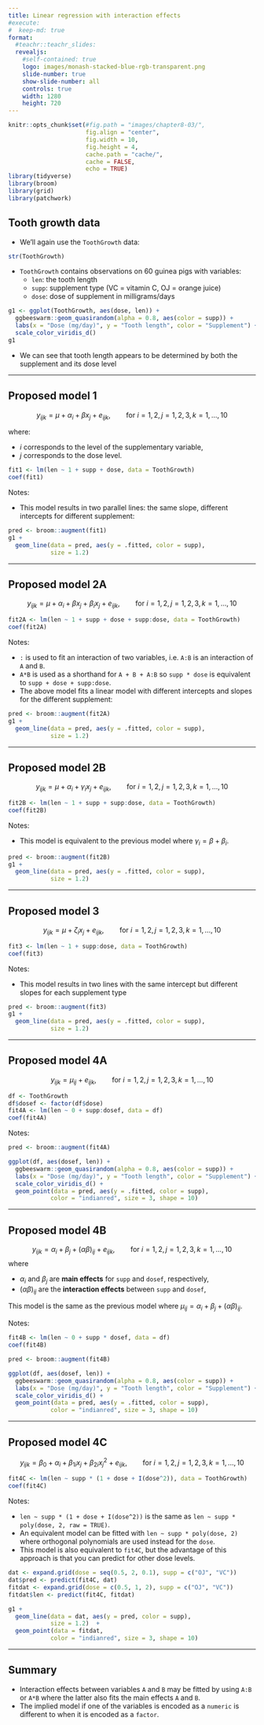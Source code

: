 ```yaml
---
title: Linear regression with interaction effects
#execute:
#  keep-md: true
format: 
  #teachr::teachr_slides:
  revealjs:
    #self-contained: true
    logo: images/monash-stacked-blue-rgb-transparent.png
    slide-number: true
    show-slide-number: all
    controls: true
    width: 1280
    height: 720
---
```


```r
knitr::opts_chunk$set(#fig.path = "images/chapter8-03/",
                      fig.align = "center",
                      fig.width = 10, 
                      fig.height = 4,
                      cache.path = "cache/",
                      cache = FALSE,
                      echo = TRUE)
library(tidyverse)
library(broom)
library(grid)
library(patchwork)
```



## Tooth growth data

* We'll again use the `ToothGrowth` data:

```r
str(ToothGrowth)
```

* `ToothGrowth` contains observations on 60 guinea pigs with variables:
  * `len`: the tooth length
  * `supp`: supplement type (VC = vitamin C, OJ = orange juice)
  * `dose`: dose of supplement in milligrams/days
  

```r
g1 <- ggplot(ToothGrowth, aes(dose, len)) +
  ggbeeswarm::geom_quasirandom(alpha = 0.8, aes(color = supp)) + 
  labs(x = "Dose (mg/day)", y = "Tooth length", color = "Supplement") +
  scale_color_viridis_d()
g1
```


* We can see that tooth length appears to be determined by both the supplement and its dose level

---

## Proposed model 1

$$ y_{ijk} = \mu + \alpha_i + \beta x_{j} + e_{ijk}, \qquad \text{for }i = 1, 2, j = 1, 2, 3, k = 1, ..., 10$$

where:

* $i$ corresponds to the level of the supplementary variable,
* $j$ corresponds to the dose level.

```r
fit1 <- lm(len ~ 1 + supp + dose, data = ToothGrowth)
coef(fit1)
```

Notes:

* This model results in two parallel lines: the same slope, different intercepts for different supplement:

```r
pred <- broom::augment(fit1)
g1 + 
  geom_line(data = pred, aes(y = .fitted, color = supp),
            size = 1.2) 
```

---

## Proposed model 2A

$$ y_{ijk} = \mu + \alpha_i + \beta x_{j} + \beta_{i} x_{j} + e_{ijk}, \qquad \text{for }i = 1, 2, j = 1, 2, 3, k = 1, ..., 10$$



```r
fit2A <- lm(len ~ 1 + supp + dose + supp:dose, data = ToothGrowth)
coef(fit2A)
```

Notes:

* `:` is used to fit an interaction of two variables, i.e. `A:B` is an interaction of `A` and `B`. 
* `A*B` is used as a shorthand for `A + B + A:B` so `supp * dose` is equivalent to `supp + dose + supp:dose`.
* The above model fits a linear model with different intercepts and slopes for the different supplement:

```r
pred <- broom::augment(fit2A)
g1 + 
  geom_line(data = pred, aes(y = .fitted, color = supp),
            size = 1.2) 
```

---

## Proposed model 2B

$$ y_{ijk} = \mu + \alpha_i + \gamma_{i} x_{j} + e_{ijk}, \qquad \text{for }i = 1, 2, j = 1, 2, 3, k = 1, ..., 10$$


```r
fit2B <- lm(len ~ 1 + supp + supp:dose, data = ToothGrowth)
coef(fit2B)
```

Notes:

* This model is equivalent to the previous model where $\gamma_i = \beta + \beta_i$.

```r
pred <- broom::augment(fit2B)
g1 + 
  geom_line(data = pred, aes(y = .fitted, color = supp),
            size = 1.2) 
```

---

## Proposed model 3

$$ y_{ijk} = \mu +  \zeta_{i} x_{j} + e_{ijk}, \qquad \text{for }i = 1, 2, j = 1, 2, 3, k = 1, ..., 10$$


```r
fit3 <- lm(len ~ 1 + supp:dose, data = ToothGrowth)
coef(fit3)
```

Notes:

* This model results in two lines with the same intercept but different slopes for each supplement type

```r
pred <- broom::augment(fit3)
g1 + 
  geom_line(data = pred, aes(y = .fitted, color = supp),
            size = 1.2) 
```

---

## Proposed model 4A

$$ y_{ijk} = \mu_{ij} + e_{ijk}, \qquad \text{for }i = 1, 2, j = 1, 2, 3, k = 1, ..., 10$$


```r
df <- ToothGrowth
df$dosef <- factor(df$dose)
fit4A <- lm(len ~ 0 + supp:dosef, data = df)
coef(fit4A)
```

Notes:

```r
pred <- broom::augment(fit4A)

ggplot(df, aes(dosef, len)) +
  ggbeeswarm::geom_quasirandom(alpha = 0.8, aes(color = supp)) + 
  labs(x = "Dose (mg/day)", y = "Tooth length", color = "Supplement") +
  scale_color_viridis_d() + 
  geom_point(data = pred, aes(y = .fitted, color = supp),
            color = "indianred", size = 3, shape = 10) 
```

---

## Proposed model 4B

$$ y_{ijk} = \alpha_i + \beta_j  + (\alpha\beta)_{ij} + e_{ijk}, \qquad \text{for }i = 1, 2, j = 1, 2, 3, k = 1, ..., 10$$
where

* $\alpha_i$ and $\beta_j$ are **main effects** for `supp` and `dosef`, respectively,
* $(\alpha\beta)_{ij}$ are the **interaction effects** between `supp` and `dosef`,


This model is the same as the previous model where $\mu_{ij} = \alpha_i + \beta_j + (\alpha\beta)_{ij}$. 

Notes:


```r
fit4B <- lm(len ~ 0 + supp * dosef, data = df)
coef(fit4B)
```


```r
pred <- broom::augment(fit4B)

ggplot(df, aes(dosef, len)) +
  ggbeeswarm::geom_quasirandom(alpha = 0.8, aes(color = supp)) + 
  labs(x = "Dose (mg/day)", y = "Tooth length", color = "Supplement") +
  scale_color_viridis_d() + 
  geom_point(data = pred, aes(y = .fitted, color = supp),
            color = "indianred", size = 3, shape = 10) 
```

---

## Proposed model 4C

$$ y_{ijk} = \beta_0 + \alpha_i  + \beta_{1i} x_j +  \beta_{2i} x_j^2  + e_{ijk}, \qquad \text{for }i = 1, 2, j = 1, 2, 3, k = 1, ..., 10$$


```r
fit4C <- lm(len ~ supp * (1 + dose + I(dose^2)), data = ToothGrowth)
coef(fit4C)
```

Notes: 

* `len ~ supp * (1 + dose + I(dose^2))` is the same as `len ~ supp * poly(dose, 2, raw = TRUE)`.
* An equivalent model can be fitted with `len ~ supp * poly(dose, 2)` where orthogonal polynomials are used instead for the `dose`. 
* This model is also equivalent to `fit4C`, but the advantage of this approach is that you can predict for other dose levels.


```r
dat <- expand.grid(dose = seq(0.5, 2, 0.1), supp = c("OJ", "VC"))
dat$pred <- predict(fit4C, dat)
fitdat <- expand.grid(dose = c(0.5, 1, 2), supp = c("OJ", "VC"))
fitdat$len <- predict(fit4C, fitdat)

g1 + 
  geom_line(data = dat, aes(y = pred, color = supp),
            size = 1.2)  + 
  geom_point(data = fitdat, 
            color = "indianred", size = 3, shape = 10) 
```


---


## Summary

* Interaction effects between variables `A` and `B` may be fitted by using `A:B` or `A*B` where the latter also fits the main effects `A` and `B`. 
* The implied model if one of the variables is encoded as a `numeric` is different to when it is encoded as a `factor`.

